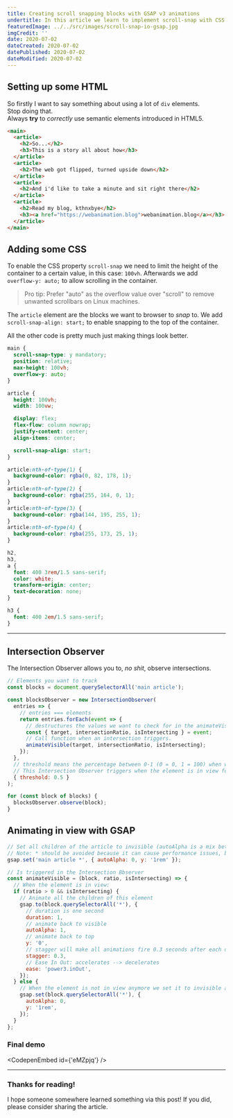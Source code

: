 ```yaml
---
title: Creating scroll snapping blocks with GSAP v3 animations
undertitle: In this article we learn to implement scroll-snap with CSS and add animation with GSAP
featuredImage: ../../src/images/scroll-snap-io-gsap.jpg
imgCredit: ''
date: 2020-07-02
dateCreated: 2020-07-02
datePublished: 2020-07-02
dateModified: 2020-07-02
---
```



<ToC mdx={props.mdx} slugger={props.slugger} />

## Setting up some HTML

So firstly I want to say something about using a lot of `div` elements. <br/>
Stop doing that.<br/>
Always **try** to _correctly_ use semantic elements introduced in HTML5.

```html
<main>
  <article>
    <h2>So...</h2>
    <h3>This is a story all about how</h3>
  </article>
  <article>
    <h2>The web got flipped, turned upside down</h2>
  </article>
  <article>
    <h2>And i'd like to take a minute and sit right there</h2>
  </article>
  <article>
    <h2>Read my blog, kthnxbye</h2>
    <h3><a href="https://webanimation.blog">webanimation.blog</a></h3>
  </article>
</main>
```

## Adding some CSS

To enable the CSS property `scroll-snap` we need to limit the height of the container to a certain value, in this case: `100vh`.
Afterwards we add `overflow-y: auto;` to allow scrolling in the container.

> Pro tip: Prefer "auto" as the overflow value over "scroll" to remove unwanted scrollbars on Linux machines.

The `article` element are the blocks we want to browser to _snap_ to. We add `scroll-snap-align: start;` to enable snapping to the top of the container.

All the other code is pretty much just making things look better.

```css
main {
  scroll-snap-type: y mandatory;
  position: relative;
  max-height: 100vh;
  overflow-y: auto;
}

article {
  height: 100vh;
  width: 100vw;

  display: flex;
  flex-flow: column nowrap;
  justify-content: center;
  align-items: center;

  scroll-snap-align: start;
}

article:nth-of-type(1) {
  background-color: rgba(0, 82, 178, 1);
}
article:nth-of-type(2) {
  background-color: rgba(255, 164, 0, 1);
}
article:nth-of-type(3) {
  background-color: rgba(144, 195, 255, 1);
}
article:nth-of-type(4) {
  background-color: rgba(255, 173, 25, 1);
}

h2,
h3,
a {
  font: 400 3rem/1.5 sans-serif;
  color: white;
  transform-origin: center;
  text-decoration: none;
}

h3 {
  font: 400 2em/1.5 sans-serif;
}
```

---

## Intersection Observer

The Intersection Observer allows you to, _no shit_, observe intersections.

```js
// Elements you want to track
const blocks = document.querySelectorAll('main article');

const blocksObserver = new IntersectionObserver(
  entries => {
    // entries === elements
    return entries.forEach(event => {
      // destructures the values we want to check for in the animateVisible function
      const { target, intersectionRatio, isIntersecting } = event;
      // Call function when an intersection triggers.
      animateVisible(target, intersectionRatio, isIntersecting);
    });
  },
  // threshold means the percentage between 0-1 (0 = 0, 1 = 100) when we want the intersection callback to trigger.
  // This Intersection Observer triggers when the element is in view for at least half of it's height.
  { threshold: 0.5 }
);

for (const block of blocks) {
  blocksObserver.observe(block);
}
```

## Animating in view with GSAP

```js
// Set all children of the article to invisible (autoAlpha is a mix between CSS properties: opacity and visibility) and downward for 1rem
// Note: * should be avoided because it can cause performance issues, but for this example it was fine.
gsap.set('main article *', { autoAlpha: 0, y: '1rem' });

// Is triggered in the Intersection Bbserver
const animateVisible = (block, ratio, isIntersecting) => {
  // When the element is in view:
  if (ratio > 0 && isIntersecting) {
    // Animate all the children of this element
    gsap.to(block.querySelectorAll('*'), {
      // duration is one second
      duration: 1,
      // animate back to visible
      autoAlpha: 1,
      // animate back to top
      y: '0',
      // stagger will make all animations fire 0.3 seconds after each other.
      stagger: 0.3,
      // Ease In Out: accelerates --> decelerates
      ease: 'power3.inOut',
    });
  } else {
    // When the element is not in view anymore we set it to invisible and downward for 1rem (16px usually)
    gsap.set(block.querySelectorAll('*'), {
      autoAlpha: 0,
      y: '1rem',
    });
  }
};
```

### Final demo

<CodepenEmbed id={'eMZpjq'} />

---

### Thanks for reading!

I hope someone somewhere learned something via this post! If you did, please consider sharing the article.
